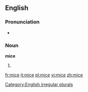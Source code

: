 ==English==

===Pronunciation===
*{{rhymes|aɪs}}

===Noun===
'''mice''' {{p}}

# {{irregular plural of|[[mouse]]}}

[[Category:English irregular plurals]]

[[fr:mice]]
[[it:mice]]
[[pl:mice]]
[[vi:mice]]
[[zh:mice]]